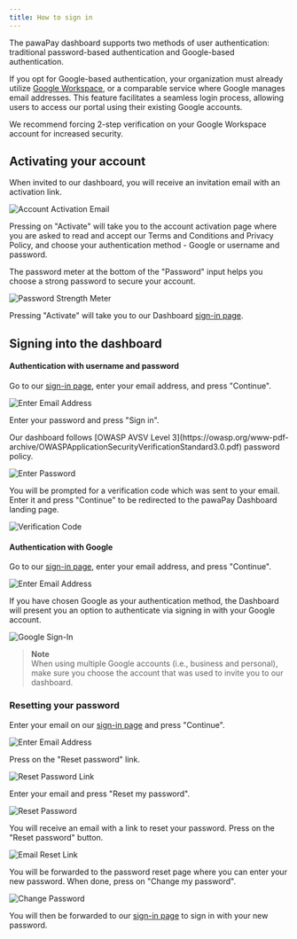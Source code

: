 ```yaml
---
title: How to sign in
---
```


The pawaPay dashboard supports two methods of user authentication: traditional password-based authentication and Google-based authentication.

If you opt for Google-based authentication, your organization must already utilize [Google Workspace](https://workspace.google.com/), or a comparable service where Google manages email addresses. This feature facilitates a seamless login process, allowing users to access our portal using their existing Google accounts.

<Tip>
    We recommend forcing 2-step verification on your Google Workspace account for increased security.
</Tip>

## Activating your account

When invited to our dashboard, you will receive an invitation email with an activation link.

![Account Activation Email](/images/dashboard/signing_in/activation_email.png)

Pressing on "Activate" will take you to the account activation page where you are asked to read and accept our Terms and Conditions and Privacy Policy, and choose your authentication method - Google or username and password.

<Tip>
  The password meter at the bottom of the "Password" input helps you choose a strong password to secure your account.
</Tip>

![Password Strength Meter](/images/dashboard/signing_in/password_meter.png)

Pressing "Activate" will take you to our Dashboard [sign-in page](https://dashboard.pawapay.cloud/).

## Signing into the dashboard

#### Authentication with username and password

Go to our [sign-in page](https://dashboard.pawapay.cloud/), enter your email address, and press "Continue".

![Enter Email Address](/images/dashboard/signing_in/enter_email.png)

Enter your password and press "Sign in".

<Info>
    Our dashboard follows [OWASP AVSV Level 3](https://owasp.org/www-pdf-archive/OWASPApplicationSecurityVerificationStandard3.0.pdf) password policy.
</Info>

![Enter Password](/images/dashboard/signing_in/enter_password.png)

You will be prompted for a verification code which was sent to your email. Enter it and press "Continue" to be redirected to the pawaPay Dashboard landing page.

![Verification Code](/images/dashboard/signing_in/verification_code.png)

#### Authentication with Google

Go to our [sign-in page](https://dashboard.pawapay.cloud/), enter your email address, and press "Continue".

![Enter Email Address](/images/dashboard/signing_in/enter_email.png)

If you have chosen Google as your authentication method, the Dashboard will present you an option to authenticate via signing in with your Google account.

![Google Sign-In](/images/dashboard/signing_in/google_signin.png)

> **Note**  
> When using multiple Google accounts (i.e., business and personal), make sure you choose the account that was used to invite you to our dashboard.

### Resetting your password

Enter your email on our [sign-in page](https://dashboard.pawapay.cloud/) and press "Continue".

![Enter Email Address](/images/dashboard/signing_in/enter_email.png)

Press on the "Reset password" link.

![Reset Password Link](/images/dashboard/signing_in/reset_password.png)

Enter your email and press "Reset my password".

![Reset Password](/images/dashboard/signing_in/confirm_reset_password.png)

You will receive an email with a link to reset your password. Press on the "Reset password" button.

![Email Reset Link](/images/dashboard/signing_in/password_reset_email.png)

You will be forwarded to the password reset page where you can enter your new password. When done, press on "Change my password".

![Change Password](/images/dashboard/signing_in/change_password.png)

You will then be forwarded to our [sign-in page](https://dashboard.pawapay.cloud/) to sign in with your new password.